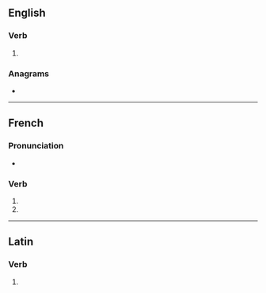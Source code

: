 {{also|dolés}}
==English==

===Verb===
{{head|en|verb form}}

# {{en-third-person singular of|dole}}

===Anagrams===
* {{anagrams|en|a=delos|Delos|Deols|Ledos|Lodes|OLEDs|dosel|lodes|losed|soled}}

----

==French==

===Pronunciation===
* {{homophones|fr|dole|dolent}}

===Verb===
{{head|fr|verb form}}

# {{inflection of|fr|doler||2|s|pres|indc}}
# {{inflection of|fr|doler||2|s|pres|subj}}

----

==Latin==

===Verb===
{{la-verb-form|dolēs}}

# {{inflection of|la|doleō||2|s|pres|actv|indc}}